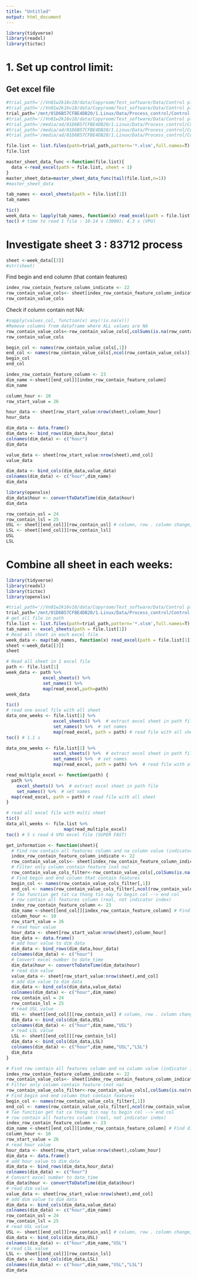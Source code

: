 ```yaml
---
title: "Untitled"
output: html_document
---
```

```r
library(tidyverse)
library(readxl)
library(tictoc)
```

# 1. Set up control limit:
## Get excel file
```r
#trial_path='//Vn01w2k16v18/data/Copyroom/Test_software/Data/Control plan/Control plan set up 3000/Set up control limit'
#trial_path='//Vn01w2k16v18/data/Copyroom/Test_software/Data/Control plan/Control plan set up VPU/Set up limit'
trial_path='/mnt/01D6B57CFBE4DB20/1.Linux/Data/Process_control/Control plan set up VPU/Set up limit'
#trial_path='//Vn01w2k16v18/data/Copyroom/Test_software/Data/Control plan/Control plan 3000'
#trial_path='/media/ad/01D6B57CFBE4DB20/1.Linux/Data/Process_control/Control plan 3000'
#trial_path='/media/ad/01D6B57CFBE4DB20/1.Linux/Data/Process_control/Control plan 2600'
#trial_path='/media/ad/01D6B57CFBE4DB20/1.Linux/Data/Process_control/Control plan E series 1'
```


```r
file.list <- list.files(path=trial_path,pattern='*.xlsm',full.names=T)
file.list
```
```r
master_sheet_data_func <-function(file.list){
  data <-read_excel(path = file.list, sheet = 1)
}
master_sheet_data=master_sheet_data_func(tail(file.list,n=1))
#master_sheet_data
```

```r
tab_names <- excel_sheets(path = file.list[1])
tab_names
```


```r
tic()
week_data <- lapply(tab_names, function(x) read_excel(path = file.list[1], sheet = x))
toc() # time to read 1 file : 10.14 s (3000); 4.3 s (VPU)
```

# Investigate sheet 3 : 83712 process

```r
sheet <-week_data[[3]]
#str(sheet)
```
Find begin and end column (that contain features)

```r
index_row_contain_feature_column_indicate <- 22
row_contain_value_cols<- sheet[index_row_contain_feature_column_indicate,]
row_contain_value_cols
```
Check if column contain not NA:
```r
#sapply(values_col, function(x) any(!is.na(x)))
#Remove columns from dataframe where ALL values are NA
row_contain_value_cols<-row_contain_value_cols[,colSums(is.na(row_contain_value_cols))<nrow(row_contain_value_cols)]
row_contain_value_cols
```

```r
begin_col <- names(row_contain_value_cols[,1])
end_col <- names(row_contain_value_cols[,ncol(row_contain_value_cols)])
begin_col
end_col
```

```r
index_row_contain_feature_column <- 23
dim_name <-sheet[[end_col]][index_row_contain_feature_column]
dim_name
```


```r
column_hour <- 10
row_start_value = 26
```

```r
hour_data <- sheet[row_start_value:nrow(sheet),column_hour]
hour_data
```


```r
dim_data <- data.frame()
dim_data <- bind_rows(dim_data,hour_data)
colnames(dim_data) <- c("hour")
dim_data
```

```r
value_data <- sheet[row_start_value:nrow(sheet),end_col]
value_data
```

```r
dim_data <- bind_cols(dim_data,value_data)
colnames(dim_data) <- c("hour",dim_name)
dim_data
```
```r
library(openxlsx)
dim_data$hour <- convertToDateTime(dim_data$hour)
dim_data
```
```r
row_contain_usl = 24
row_contain_lsl = 25
USL <- sheet[[end_col]][row_contain_usl] # column, row . column change, row not change
LSL <- sheet[[end_col]][row_contain_lsl]
USL
LSL
```
# Combine all sheet in each weeks:
```r
library(tidyverse)
library(readxl)
library(tictoc)
library(openxlsx)
```


```r
#trial_path='//Vn01w2k16v18/data/Copyroom/Test_software/Data/Control plan/Control plan set up VPU/Set up limit'
trial_path='/mnt/01D6B57CFBE4DB20/1.Linux/Data/Process_control/Control plan set up VPU/Set up limit'
# get all file in path
file.list <- list.files(path=trial_path,pattern='*.xlsm',full.names=T)
tab_names <- excel_sheets(path = file.list[1])
# Read all sheet in each excel file
week_data <- map(tab_names, function(x) read_excel(path = file.list[1], sheet = x))
sheet <-week_data[[3]]
sheet
```

```r
# Read all sheet in 1 excel file
path <- file.list[1]
week_data <- path %>% 
              excel_sheets() %>% 
              set_names() %>% 
              map(read_excel,path=path)
week_data
```

```r
tic()
# read one excel file with all sheet
data_one_weeks <- file.list[1] %>%
                  excel_sheets() %>%  # extract excel sheet in path file
                  set_names() %>%  # set names
                  map(read_excel, path = path) # read file with all sheet
toc() # 1.1 s
```


```r
data_one_weeks <- file.list[1] %>%
                  excel_sheets() %>%  # extract excel sheet in path file
                  set_names() %>%  # set names
                  map(read_excel, path = path) %>%  # read file with all sheet
```

```r
read_multiple_excel <- function(path) {
  path %>%
    excel_sheets() %>%  # extract excel sheet in path file
    set_names() %>%  # set names
  map(read_excel, path = path) # read file with all sheet
}
```

```r
# read all excel file with multi sheet
tic()
data_all_weeks <- file.list %>% 
                      map(read_multiple_excel)
toc() # 5 s read 4 VPU excel file (SUPER FAST)
```

```r
get_information <- function(sheet){
  # Find row contain all features column and na column value (indicator index)
  index_row_contain_feature_column_indicate <- 22
  row_contain_value_cols<- sheet[index_row_contain_feature_column_indicate,]
  # Filter only column contain feature (not na)
  row_contain_value_cols_filter<-row_contain_value_cols[,colSums(is.na(row_contain_value_cols))<nrow(row_contain_value_cols)]
  # Find begin and end column that contain features
  begin_col <- names(row_contain_value_cols_filter[,1])
  end_col <- names(row_contain_value_cols_filter[,ncol(row_contain_value_cols_filter)])
  # Tao function get tat ca thong tin nay tu begin col --> end col
  # row contain all features column (real, not indicator index)
  index_row_contain_feature_column <- 23
  dim_name <-sheet[[end_col]][index_row_contain_feature_column] # Find dim_name
  column_hour <- 10
  row_start_value = 26
  # read hour value
  hour_data <- sheet[row_start_value:nrow(sheet),column_hour] 
  dim_data <- data.frame()
  # add hour value to dim data
  dim_data <- bind_rows(dim_data,hour_data) 
  colnames(dim_data) <- c("hour")
  # Convert excel number to date_time
  dim_data$hour <- convertToDateTime(dim_data$hour) 
  # read dim value
  value_data <- sheet[row_start_value:nrow(sheet),end_col] 
  # add dim value to dim data
  dim_data <- bind_cols(dim_data,value_data) 
  colnames(dim_data) <- c("hour",dim_name)
  row_contain_usl = 24
  row_contain_lsl = 25
  # read USL value
  USL <- sheet[[end_col]][row_contain_usl] # column, row . column change, row not change
  dim_data <- bind_cols(dim_data,USL)
  colnames(dim_data) <- c("hour",dim_name,"USL")
  # read LSL value
  LSL <- sheet[[end_col]][row_contain_lsl]
  dim_data <- bind_cols(dim_data,LSL)
  colnames(dim_data) <- c("hour",dim_name,"USL","LSL")
  dim_data
}
```

```r
# Find row contain all features column and na column value (indicator index)
index_row_contain_feature_column_indicate <- 22
row_contain_value_cols<- sheet[index_row_contain_feature_column_indicate,]
# Filter only column contain feature (not na)
row_contain_value_cols_filter<-row_contain_value_cols[,colSums(is.na(row_contain_value_cols))<nrow(row_contain_value_cols)]
# Find begin and end column that contain features
begin_col <- names(row_contain_value_cols_filter[,1])
end_col <- names(row_contain_value_cols_filter[,ncol(row_contain_value_cols_filter)])
# Tao function get tat ca thong tin nay tu begin col --> end col
# row contain all features column (real, not indicator index)
index_row_contain_feature_column <- 23
dim_name <-sheet[[end_col]][index_row_contain_feature_column] # Find dim_name
column_hour <- 10
row_start_value = 26
# read hour value
hour_data <- sheet[row_start_value:nrow(sheet),column_hour] 
dim_data <- data.frame()
# add hour value to dim data
dim_data <- bind_rows(dim_data,hour_data) 
colnames(dim_data) <- c("hour")
# Convert excel number to date_time
dim_data$hour <- convertToDateTime(dim_data$hour) 
# read dim value
value_data <- sheet[row_start_value:nrow(sheet),end_col] 
# add dim value to dim data
dim_data <- bind_cols(dim_data,value_data) 
colnames(dim_data) <- c("hour",dim_name)
row_contain_usl = 24
row_contain_lsl = 25
# read USL value
USL <- sheet[[end_col]][row_contain_usl] # column, row . column change, row not change
dim_data <- bind_cols(dim_data,USL)
colnames(dim_data) <- c("hour",dim_name,"USL")
# read LSL value
LSL <- sheet[[end_col]][row_contain_lsl]
dim_data <- bind_cols(dim_data,LSL)
colnames(dim_data) <- c("hour",dim_name,"USL","LSL")
dim_data
```


```r

```


```r
```


```r
```


```r
```


```r
```


```r
```


```r
```


```r
```


```r
```


```r
```


```r
```

